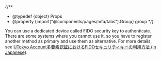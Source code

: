 
{/**
  * @typedef {object} Props
  * @property {import("@components/pages/mfa/tabs").Group} group
  */}

You can use a dedicated device called FIDO security key to authenticate. There are some systems where you cannot use it, so you have to register another method as primary and use them as alternative. For more details, see [UTokyo Account多要素認証におけるFIDOセキュリティキーの利用方法 (in Japanese)](/utokyo_account/mfa/fido-security_key/).
